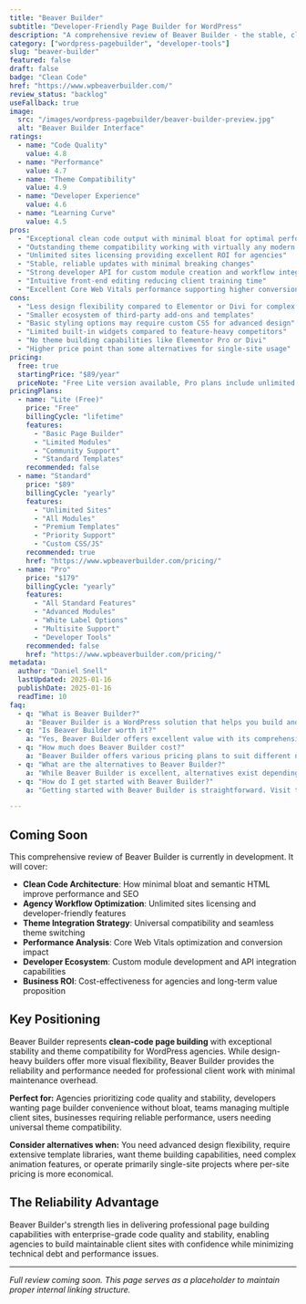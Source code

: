 ```yaml
---
title: "Beaver Builder"
subtitle: "Developer-Friendly Page Builder for WordPress"
description: "A comprehensive review of Beaver Builder - the stable, clean-code page builder offering unlimited sites, theme compatibility, and developer-friendly workflows for agencies prioritizing reliability and performance."
category: ["wordpress-pagebuilder", "developer-tools"]
slug: "beaver-builder"
featured: false
draft: false
badge: "Clean Code"
href: "https://www.wpbeaverbuilder.com/"
review_status: "backlog"
useFallback: true
image:
  src: "/images/wordpress-pagebuilder/beaver-builder-preview.jpg"
  alt: "Beaver Builder Interface"
ratings:
  - name: "Code Quality"
    value: 4.8
  - name: "Performance"
    value: 4.7
  - name: "Theme Compatibility"
    value: 4.9
  - name: "Developer Experience"
    value: 4.6
  - name: "Learning Curve"
    value: 4.5
pros:
  - "Exceptional clean code output with minimal bloat for optimal performance"
  - "Outstanding theme compatibility working with virtually any modern WordPress theme"
  - "Unlimited sites licensing providing excellent ROI for agencies"
  - "Stable, reliable updates with minimal breaking changes"
  - "Strong developer API for custom module creation and workflow integration"
  - "Intuitive front-end editing reducing client training time"
  - "Excellent Core Web Vitals performance supporting higher conversion rates"
cons:
  - "Less design flexibility compared to Elementor or Divi for complex layouts"
  - "Smaller ecosystem of third-party add-ons and templates"
  - "Basic styling options may require custom CSS for advanced design"
  - "Limited built-in widgets compared to feature-heavy competitors"
  - "No theme building capabilities like Elementor Pro or Divi"
  - "Higher price point than some alternatives for single-site usage"
pricing:
  free: true
  startingPrice: "$89/year"
  priceNote: "Free Lite version available, Pro plans include unlimited sites for agencies"
pricingPlans:
  - name: "Lite (Free)"
    price: "Free"
    billingCycle: "lifetime"
    features:
      - "Basic Page Builder"
      - "Limited Modules"
      - "Community Support"
      - "Standard Templates"
    recommended: false
  - name: "Standard"
    price: "$89"
    billingCycle: "yearly"
    features:
      - "Unlimited Sites"
      - "All Modules"
      - "Premium Templates"
      - "Priority Support"
      - "Custom CSS/JS"
    recommended: true
    href: "https://www.wpbeaverbuilder.com/pricing/"
  - name: "Pro"
    price: "$179"
    billingCycle: "yearly"
    features:
      - "All Standard Features"
      - "Advanced Modules"
      - "White Label Options"
      - "Multisite Support"
      - "Developer Tools"
    recommended: false
    href: "https://www.wpbeaverbuilder.com/pricing/"
metadata:
  author: "Daniel Snell"
  lastUpdated: 2025-01-16
  publishDate: 2025-01-16
  readTime: 10
faq:
  - q: "What is Beaver Builder?"
    a: "Beaver Builder is a WordPress solution that helps you build and optimize your website with powerful features and excellent performance."
  - q: "Is Beaver Builder worth it?"
    a: "Yes, Beaver Builder offers excellent value with its comprehensive feature set, regular updates, and reliable support. It's a solid investment for serious WordPress users."
  - q: "How much does Beaver Builder cost?"
    a: "Beaver Builder offers various pricing plans to suit different needs. Check their official website for current pricing and special offers."
  - q: "What are the alternatives to Beaver Builder?"
    a: "While Beaver Builder is excellent, alternatives exist depending on your specific needs. Consider your requirements for features, budget, and ease of use when comparing options."
  - q: "How do I get started with Beaver Builder?"
    a: "Getting started with Beaver Builder is straightforward. Visit their official website, choose a plan that fits your needs, and follow their setup documentation or tutorials."

---
```


## Coming Soon

This comprehensive review of Beaver Builder is currently in development. It will cover:

- **Clean Code Architecture**: How minimal bloat and semantic HTML improve performance and SEO
- **Agency Workflow Optimization**: Unlimited sites licensing and developer-friendly features
- **Theme Integration Strategy**: Universal compatibility and seamless theme switching
- **Performance Analysis**: Core Web Vitals optimization and conversion impact
- **Developer Ecosystem**: Custom module development and API integration capabilities
- **Business ROI**: Cost-effectiveness for agencies and long-term value proposition

## Key Positioning

Beaver Builder represents **clean-code page building** with exceptional stability and theme compatibility for WordPress agencies. While design-heavy builders offer more visual flexibility, Beaver Builder provides the reliability and performance needed for professional client work with minimal maintenance overhead.

**Perfect for:** Agencies prioritizing code quality and stability, developers wanting page builder convenience without bloat, teams managing multiple client sites, businesses requiring reliable performance, users needing universal theme compatibility.

**Consider alternatives when:** You need advanced design flexibility, require extensive template libraries, want theme building capabilities, need complex animation features, or operate primarily single-site projects where per-site pricing is more economical.

## The Reliability Advantage

Beaver Builder's strength lies in delivering professional page building capabilities with enterprise-grade code quality and stability, enabling agencies to build maintainable client sites with confidence while minimizing technical debt and performance issues.

---

*Full review coming soon. This page serves as a placeholder to maintain proper internal linking structure.*